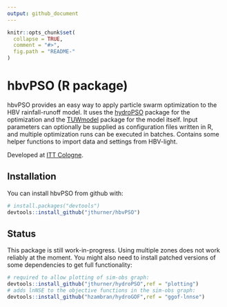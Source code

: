 ```yaml
---
output: github_document
---
```


<!-- README.md is generated from README.Rmd. Please edit that file -->

```r
knitr::opts_chunk$set(
  collapse = TRUE,
  comment = "#>",
  fig.path = "README-"
)
```

# hbvPSO (R package)
<p></p>
hbvPSO provides an easy way to apply particle swarm optimization to the HBV rainfall-runoff model. It uses the [hydroPSO](https://cran.r-project.org/web/packages/hydroPSO/index.html) package for the optimization and the [TUWmodel](https://cran.r-project.org/web/packages/TUWmodel/index.html) package for the model itself. Input parameters can optionally be supplied as configuration files written in R, and multiple optimization runs can  be executed in batches. Contains some helper functions to import data and settings from HBV-light.

Developed at [ITT Cologne](http://www.tt.th-koeln.de/).

## Installation

You can install hbvPSO from github with:

```r
# install.packages("devtools")
devtools::install_github("jthurner/hbvPSO")
```


## Status
This package is still work-in-progress. Using multiple zones does not work reliably at the moment. You might also need to install patched versions of some dependencies to get full functionality:

```r
# required to allow plotting of sim-obs graph:
devtools::install_github("jthurner/hydroPSO",ref = "plotting")
# adds lnNSE to the objective functions in the sim-obs graph: 
devtools::install_github("hzambran/hydroGOF",ref = "ggof-lnnse")
```

<!-- ## Example -->

<!-- This is a basic example which shows you how to solve a common problem: -->

<!-- ```{r example} -->
<!-- ## basic example code -->
<!-- ``` -->
